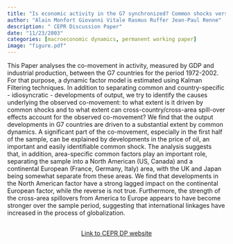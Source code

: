 ```yaml
---
title: "Is economic activity in the G7 synchronized? Common shocks versus spillover effects"
author: "Alain Monfort Giovanni Vitale Rasmus Ruffer Jean-Paul Renne"
description: " CEPR Discussion Paper"
date: "11/23/2003"
categories: [macroeconomic dynamics, permanent working paper]
image: "figure.pdf"
---
```


<!-- description: "Affine Term Structure Model that provides non-negative yields and is able to accommodate a short-term rate that stays at the zero lower bound (ZLB) for extended periods of time." -->

<!-- subtitle: -->

<!-- image: "figure.jpeg" -->


This Paper analyses the co-movement in activity, measured by GDP and industrial production, between the G7 countries for the period 1972-2002. For that purpose, a dynamic factor model is estimated using Kalman Filtering techniques. In addition to separating common and country-specific - idiosyncratic - developments of output, we try to identify the causes underlying the observed co-movement: to what extent is it driven by common shocks and to what extent can cross-country/cross-area spill-over effects account for the observed co-movement? We find that the output developments in G7 countries are driven to a substantial extent by common dynamics. A significant part of the co-movement, especially in the first half of the sample, can be explained by developments in the price of oil, an important and easily identifiable common shock. The analysis suggests that, in addition, area-specific common factors play an important role, separating the sample into a North American (US, Canada) and a continental European (France, Germany, Italy) area, with the UK and Japan being somewhat separate from these areas. We find that developments in the North American factor have a strong lagged impact on the continental European factor, while the reverse is not true. Furthermore, the strength of the cross-area spillovers from America to Europe appears to have become stronger over the sample period, suggesting that international linkages have increased in the process of globalization.


```{=html}
<div  style="margin: 30px; text-align: center;">
<a class="btn btn-primary" href="https://cepr.org/publications/dp4119" role="button" target="_blank" style="padding: 5px 5px;">Link to CEPR DP website</a>
</div>
```

<!-- In order to have bibtex in place of R code, add in front matter: -->
<!-- format: -->
<!--   html: -->
<!--     code-fold: true -->
<!--     code-summary: "Bibtex" -->

<!-- ```{r essai, eval=FALSE} -->
<!-- article = { -->
<!--   author = {JPR}, -->
<!--   year=2010 -->
<!-- } -->
<!-- ``` -->
